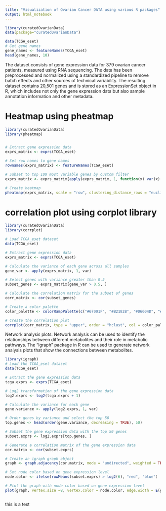 ```yaml
---
title: "Visualization of Ovarian Cancer DATA using various R packages"
output: html_notebook
---
```


```r
library(curatedOvarianData)
data(package="curatedOvarianData")
```

```r
data(TCGA_eset) 
# Get gene names
gene_names <- featureNames(TCGA_eset)
head(gene_names, 10)
```

The dataset consists of gene expression data for 379 ovarian cancer patients, measured using RNA sequencing. The data has been preprocessed and normalized using a standardized pipeline to remove batch effects and other sources of technical variability. The resulting dataset contains 20,501 genes and is stored as an ExpressionSet object in R, which includes not only the gene expression data but also sample annotation information and other metadata.

# Heatmap using pheatmap

```r

library(curatedOvarianData)
library(pheatmap)


# Extract gene expression data
exprs_matrix <- exprs(TCGA_eset)

# Set row names to gene names
rownames(exprs_matrix) <- featureNames(TCGA_eset)

# Subset to top 100 most variable genes by custom filter
exprs_matrix <- exprs_matrix[apply(exprs_matrix, 1, function(x) var(x) > 0.5), ][1:100, ]

# Create heatmap
pheatmap(exprs_matrix, scale = "row", clustering_distance_rows = "euclidean", show_rownames = FALSE)

```

# correlation plot using corplot library

```r
library(curatedOvarianData)
library(corrplot)

# Load TCGA_eset dataset
data(TCGA_eset)

# Extract gene expression data
exprs_matrix <- exprs(TCGA_eset)

# Calculate the variance of each gene across all samples
gene_var <- apply(exprs_matrix, 1, var)

# Select genes with variance greater than 0.5
subset_genes <- exprs_matrix[gene_var > 0.5, ]

# Calculate the correlation matrix for the subset of genes
corr_matrix <- cor(subset_genes)

# Create a color palette
color_palette <- colorRampPalette(c("#67001F", "#B2182B", "#D6604D", "#F4A582", "#FDDBC7", "#FFFFFF", "#D1E5F0", "#92C5DE", "#4393C3", "#2166AC", "#053061"))(n = 100)

# Create the correlation plot
corrplot(corr_matrix, type = "upper", order = "hclust", col = color_palette, tl.col = "red", tl.pos="n")

```

Network analysis plots: Network analysis can be used to identify the relationships between different metabolites and their role in metabolic pathways. The "igraph" package in R can be used to generate network analysis plots that show the connections between metabolites.

```r
library(igraph)
# Load the TCGA_eset dataset
data(TCGA_eset)

# Extract the gene expression data
tcga.exprs <- exprs(TCGA_eset)

# Log2 transformation of the gene expression data
log2.exprs <- log2(tcga.exprs + 1)

# Calculate the variance for each gene
gene.variance <- apply(log2.exprs, 1, var)

# Order genes by variance and select the top 50
top.genes <- head(order(gene.variance, decreasing = TRUE), 50)

# Subset the gene expression data with the top 50 genes
subset.exprs <- log2.exprs[top.genes, ]

# Generate a correlation matrix of the gene expression data
cor.matrix <- cor(subset.exprs)

# Create an igraph graph object
graph <- graph.adjacency(cor.matrix, mode = "undirected", weighted = TRUE)

# Set node color based on gene expression level
node.color <- ifelse(rowMeans(subset.exprs) > log2(6), "red", "blue")

# Plot the graph with node color based on gene expression level
plot(graph, vertex.size =8, vertex.color = node.color, edge.width = E(graph)$weight * 2, vertex.label=NA)



```

this is a test